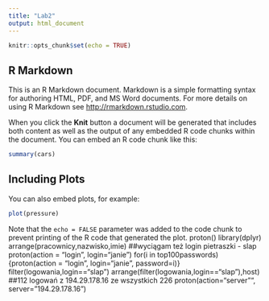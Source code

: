 ```yaml
---
title: "Lab2"
output: html_document
---
```


```r
knitr::opts_chunk$set(echo = TRUE)
```

## R Markdown

This is an R Markdown document. Markdown is a simple formatting syntax for authoring HTML, PDF, and MS Word documents. For more details on using R Markdown see <http://rmarkdown.rstudio.com>.

When you click the **Knit** button a document will be generated that includes both content as well as the output of any embedded R code chunks within the document. You can embed an R code chunk like this:

```r
summary(cars)
```

## Including Plots

You can also embed plots, for example:

```r
plot(pressure)
```

Note that the `echo = FALSE` parameter was added to the code chunk to prevent printing of the R code that generated the plot.
proton()
library(dplyr)
arrange(pracownicy,nazwisko,imie)
##wyciągam też login pietraszki - slap
proton(action = "login", login="janie")
for(i in top100passwords){proton(action = "login", login="janie", password=i)}
filter(logowania,login=="slap")
arrange(filter(logowania,login=="slap"),host)
##112 logowań z 194.29.178.16 ze wszystkich 226
proton(action="server"", server="194.29.178.16")